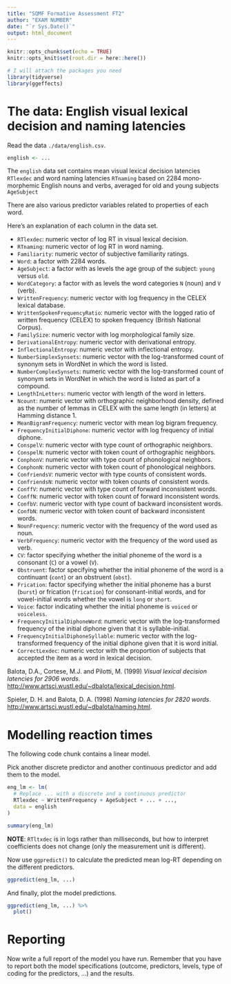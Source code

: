 ```yaml
---
title: "SQMF Formative Assessment FT2"
author: "EXAM NUMBER"
date: "`r Sys.Date()`"
output: html_document
---
```


```r
knitr::opts_chunk$set(echo = TRUE)
knitr::opts_knit$set(root.dir = here::here())

# I will attach the packages you need
library(tidyverse)
library(ggeffects)
```

# The data: English visual lexical decision and naming latencies

Read the data `./data/english.csv`.

```r
english <- ...
```

The `english` data set contains mean visual lexical decision latencies `RTlexdec` and word
naming latencies `RTnaming` based on 2284 mono-morphemic English nouns and verbs,
averaged for old and young subjects `AgeSubject`

There are also various predictor variables related to properties of each word.

Here's an explanation of each column in the data set.

- `RTlexdec`: numeric vector of log RT in visual lexical decision.
- `RTnaming`: numeric vector of log RT in word naming.
- `Familiarity`: numeric vector of subjective familiarity ratings.
- `Word`: a factor with 2284 words.
- `AgeSubject`: a factor with as levels the age group of the subject: 
          `young` versus `old`. 
- `WordCategory`: a factor with as levels the word categories 
          `N` (noun) and `V` (verb). 
- `WrittenFrequency`: numeric vector with log frequency in the CELEX lexical
          database. 
- `WrittenSpokenFrequencyRatio`: numeric vector with the logged ratio 
          of written frequency (CELEX) to spoken frequency (British National Corpus). 
- `FamilySize`: numeric vector with log morphological family size. 
- `DerivationalEntropy`: numeric vector with derivational entropy. 
- `InflectionalEntropy`: numeric vector with inflectional entropy. 
- `NumberSimplexSynsets`: numeric vector with the log-transformed count of 
          synonym sets in WordNet in which the word is listed. 
- `NumberComplexSynsets`: numeric vector with the log-transformed count of
          synonym sets in WordNet in which the word is listed as part of a compound. 
- `LengthInLetters`: numeric vector with length of the word in letters. 
- `Ncount`: numeric vector with orthographic neighborhood density, defined as the number of lemmas in CELEX with the same length (in letters) 
    at Hamming distance 1. 
- `MeanBigramFrequency`: numeric vector with mean log bigram frequency. 
- `FrequencyInitialDiphone`: numeric vector with log frequency of initial diphone. 
- `ConspelV`: numeric vector with type count of orthographic neighbors. 
- `ConspelN`: numeric vector with token count of orthographic neighbors. 
- `ConphonV`: numeric vector with type count of phonological neighbors. 
- `ConphonN`: numeric vector with token count of phonological neighbors. 
- `ConfriendsV`: numeric vector with type counts of consistent words. 
- `ConfriendsN`: numeric vector with token counts of consistent words. 
- `ConffV`: numeric vector with type count of forward inconsistent words.
- `ConffN`: numeric vector with token count of forward inconsistent words.
- `ConfbV`: numeric vector with type count of backward inconsistent words. 
- `ConfbN`: numeric vector with token count of backward inconsistent words.
- `NounFrequency`: numeric vector with the frequency of the word used as noun. 
- `VerbFrequency`: numeric vector with the frequency of the word used as verb. 
- `CV`: factor specifying whether the initial phoneme of 
          the word is a consonant (`C`) or a vowel (`V`). 
- `Obstruent`: factor specifying whether the initial phoneme 
          of the word is a continuant (`cont`) or an obstruent (`obst`). 
- `Frication`: factor specifying whether the initial phoneme 
          has a burst (`burst`) or frication (`frication`) for 
          consonant-initial words, and for vowel-initial words whether the vowel is 
          `long` or `short`. 
- `Voice`: factor indicating whether the initial phoneme is `voiced`
          or `voiceless`. 
- `FrequencyInitialDiphoneWord`: numeric vector with the log-transformed 
          frequency of the initial diphone given that it is syllable-initial. 
- `FrequencyInitialDiphoneSyllable`: numeric vector with the log-transformed 
          frequency of the initial diphone given that it is word initial. 
- `CorrectLexdec`: numeric vector with the proportion of 
          subjects that accepted the item as a word in lexical decision.


Balota, D.A., Cortese, M.J. and Pilotti, M. (1999) *Visual lexical decision latencies for 2906 words*. <http://www.artsci.wustl.edu/~dbalota/lexical_decision.html>.

Spieler, D. H. and Balota, D. A. (1998) *Naming latencies for 2820 words*. <http://www.artsci.wustl.edu/~dbalota/naming.html>.

# Modelling reaction times

The following code chunk contains a linear model.

Pick another discrete predictor and another continuous predictor and add them to the model.

```r
eng_lm <- lm(
  # Replace ... with a discrete and a continuous predictor
  RTlexdec ~ WrittenFrequency + AgeSubject + ... + ...,
  data = english
)

summary(eng_lm)
```

**NOTE**: `RTltxdec` is in logs rather than milliseconds, but how to interpret coefficients does not change (only the measurement unit is different).

Now use `ggpredict()` to calculate the predicted mean log-RT depending on the different predictors.

```r
ggpredict(eng_lm, ...)
```

And finally, plot the model predictions.

```r
ggpredict(eng_lm, ...) %>%
  plot()
```

# Reporting

Now write a full report of the model you have run.
Remember that you have to report both the model specifications (outcome, predictors, levels, type of coding for the predictors, ...) and the results.



